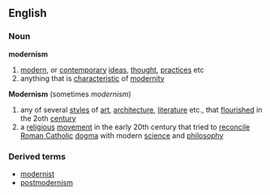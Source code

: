 ==English==
===Noun===
'''modernism'''
# [[modern]], or [[contemporary]] [[idea]]s, [[thought]], [[practice]]s etc
# anything that is [[characteristic]] of [[modernity]]
{{wikipedia}}
'''Modernism''' (sometimes ''modernism'')
# any of several [[style]]s of [[art]], [[architecture]], [[literature]] etc., that [[flourish]]ed in the 2oth [[century]]
# a [[religious]] [[movement]] in the early 20th century that tried to [[reconcile]] [[Roman Catholic]] [[dogma]] with modern [[science]] and [[philosophy]]
{{wikipediapar|modernism (Roman Catholicism)}}
===Derived terms===
*[[modernist]]
*[[postmodernism]]